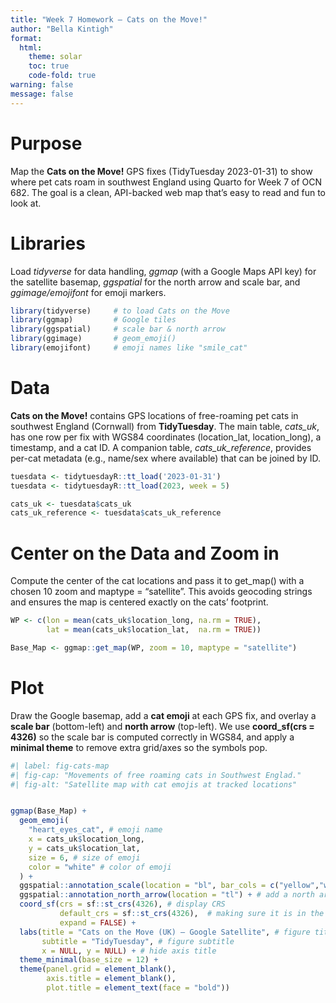 ```yaml
---
title: "Week 7 Homework — Cats on the Move!"
author: "Bella Kintigh"
format:
  html:
    theme: solar
    toc: true
    code-fold: true
warning: false
message: false
---
```


# Purpose

Map the **Cats on the Move!** GPS fixes (TidyTuesday 2023-01-31) to show where pet cats roam in southwest England using Quarto for Week 7 of OCN 682. The goal is a clean, API-backed web map that’s easy to read and fun to look at.

# Libraries

Load *tidyverse* for data handling, *ggmap* (with a Google Maps API key) for the satellite basemap, *ggspatial* for the north arrow and scale bar, and *ggimage/emojifont* for emoji markers.

```r
library(tidyverse)     # to load Cats on the Move
library(ggmap)         # Google tiles
library(ggspatial)     # scale bar & north arrow
library(ggimage)       # geom_emoji()
library(emojifont)     # emoji names like "smile_cat"
```


# Data

**Cats on the Move!**  contains GPS locations of free-roaming pet cats in southwest England (Cornwall) from **TidyTuesday**. The main table, *cats_uk*, has one row per fix with WGS84 coordinates (location_lat, location_long), a timestamp, and a cat ID. A companion table, *cats_uk_reference*, provides per-cat metadata (e.g., name/sex where available) that can be joined by ID.

```r
tuesdata <- tidytuesdayR::tt_load('2023-01-31')
tuesdata <- tidytuesdayR::tt_load(2023, week = 5)

cats_uk <- tuesdata$cats_uk
cats_uk_reference <- tuesdata$cats_uk_reference

```

# Center on the Data and Zoom in

Compute the center of the cat locations and pass it to get_map() with a chosen 10 zoom and maptype = "satellite". This avoids geocoding strings and ensures the map is centered exactly on the cats’ footprint.

```r

WP <- c(lon = mean(cats_uk$location_long, na.rm = TRUE),
        lat = mean(cats_uk$location_lat,  na.rm = TRUE))

Base_Map <- ggmap::get_map(WP, zoom = 10, maptype = "satellite")
```

# Plot 
Draw the Google basemap, add a **cat emoji** at each GPS fix, and overlay a **scale bar** (bottom-left) and **north arrow** (top-left). We use **coord_sf(crs = 4326)** so the scale bar is computed correctly in WGS84, and apply a **minimal theme** to remove extra grid/axes so the symbols pop.

```r
#| label: fig-cats-map
#| fig-cap: "Movements of free roaming cats in Southwest Englad."
#| fig-alt: "Satellite map with cat emojis at tracked locations"


ggmap(Base_Map) +
  geom_emoji(
    "heart_eyes_cat", # emoji name
    x = cats_uk$location_long, 
    y = cats_uk$location_lat,
    size = 6, # size of emoji
    color = "white" # color of emoji
  ) +
  ggspatial::annotation_scale(location = "bl", bar_cols = c("yellow","white")) + # add a scale bar
  ggspatial::annotation_north_arrow(location = "tl") + # add a north arrow
  coord_sf(crs = sf::st_crs(4326), # display CRS
           default_crs = sf::st_crs(4326),  # making sure it is in the proper format 
           expand = FALSE) + 
  labs(title = "Cats on the Move (UK) — Google Satellite", # figure title
       subtitle = "TidyTuesday", # figure subtitle
       x = NULL, y = NULL) + # hide axis title
  theme_minimal(base_size = 12) +
  theme(panel.grid = element_blank(),
        axis.title = element_blank(),
        plot.title = element_text(face = "bold"))

```




